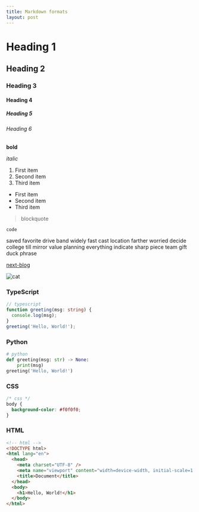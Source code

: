 ```yaml
---
title: Markdown formats
layout: post
---
```


# Heading 1

## Heading 2

### Heading 3

#### Heading 4

##### Heading 5

###### Heading 6

**bold**

_italic_

1. First item
2. Second item
3. Third item

- First item
- Second item
- Third item

> blockquote

`code`

saved favorite drive band widely fast cast location farther worried decide college till mirror value planning everything indicate sharp piece team gift duck phrase

[next-blog](https://github.com/next-blog)

![cat](https://c.wallhere.com/photos/43/93/cat_catlovers_photo_portrait_photography_green_animal-540681.jpg!d)

### TypeScript

```ts
// typescript
function greeting(msg: string) {
  console.log(msg);
}
greeting('Hello, World!');
```

### Python

```python
# python
def greeting(msg: str) -> None:
    print(msg)
greeting('Hello, World!')
```

### CSS

```css
/* css */
body {
  background-color: #f0f0f0;
}
```

### HTML

```html
<!-- html -->
<!DOCTYPE html>
<html lang="en">
  <head>
    <meta charset="UTF-8" />
    <meta name="viewport" content="width=device-width, initial-scale=1.0" />
    <title>Document</title>
  </head>
  <body>
    <h1>Hello, World!</h1>
  </body>
</html>
```
